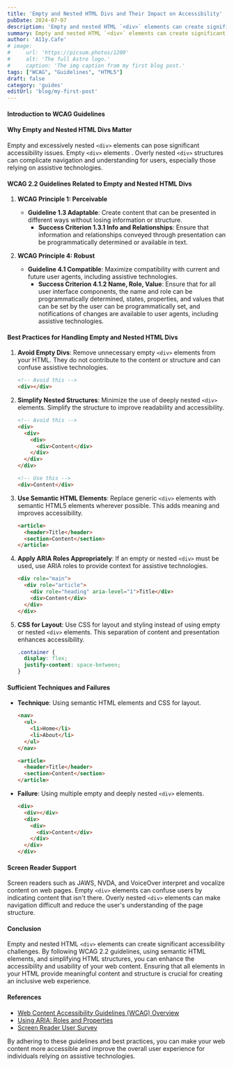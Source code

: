 ```yaml
---
title: 'Empty and Nested HTML Divs and Their Impact on Accessibility'
pubDate: 2024-07-07
description: 'Empty and nested HTML `<div>` elements can create significant accessibility challenges as they provide no meaningful content, which can confuse screen readers. '
summary: Empty and nested HTML `<div>` elements can create significant accessibility challenges. By following WCAG 2.2 guidelines, using semantic HTML elements, and simplifying HTML structures, you can enhance the accessibility and usability of your web content. Ensuring that all elements in your HTML provide meaningful content and structure is crucial for creating an inclusive web experience.
author: 'A11y.Cafe'
# image:
#     url: 'https://picsum.photos/1200'
#     alt: 'The full Astro logo.'
#     caption: 'The img caption from my first blog post.'
tags: ["WCAG", "Guidelines", "HTML5"]
draft: false
category: 'guides'
editUrl: 'blog/my-first-post'
---
```


#### Introduction to WCAG Guidelines
 

#### Why Empty and Nested HTML Divs Matter

Empty and excessively nested `<div>` elements can pose significant accessibility issues. Empty `<div>` elements . Overly nested `<div>` structures can complicate navigation and understanding for users, especially those relying on assistive technologies.

#### WCAG 2.2 Guidelines Related to Empty and Nested HTML Divs

1. **WCAG Principle 1: Perceivable**
   - **Guideline 1.3 Adaptable**: Create content that can be presented in different ways without losing information or structure.
     - **Success Criterion 1.3.1 Info and Relationships**: Ensure that information and relationships conveyed through presentation can be programmatically determined or available in text.

2. **WCAG Principle 4: Robust**
   - **Guideline 4.1 Compatible**: Maximize compatibility with current and future user agents, including assistive technologies.
     - **Success Criterion 4.1.2 Name, Role, Value**: Ensure that for all user interface components, the name and role can be programmatically determined, states, properties, and values that can be set by the user can be programmatically set, and notifications of changes are available to user agents, including assistive technologies.

#### Best Practices for Handling Empty and Nested HTML Divs

1. **Avoid Empty Divs**: Remove unnecessary empty `<div>` elements from your HTML. They do not contribute to the content or structure and can confuse assistive technologies.
   ```html
   <!-- Avoid this -->
   <div></div>
   ```

2. **Simplify Nested Structures**: Minimize the use of deeply nested `<div>` elements. Simplify the structure to improve readability and accessibility.
   ```html
   <!-- Avoid this -->
   <div>
     <div>
       <div>
         <div>Content</div>
       </div>
     </div>
   </div>

   <!-- Use this -->
   <div>Content</div>
   ```

3. **Use Semantic HTML Elements**: Replace generic `<div>` elements with semantic HTML5 elements wherever possible. This adds meaning and improves accessibility.
   ```html
   <article>
     <header>Title</header>
     <section>Content</section>
   </article>
   ```

4. **Apply ARIA Roles Appropriately**: If an empty or nested `<div>` must be used, use ARIA roles to provide context for assistive technologies.
   ```html
   <div role="main">
     <div role="article">
       <div role="heading" aria-level="1">Title</div>
       <div>Content</div>
     </div>
   </div>
   ```

5. **CSS for Layout**: Use CSS for layout and styling instead of using empty or nested `<div>` elements. This separation of content and presentation enhances accessibility.
   ```css
   .container {
     display: flex;
     justify-content: space-between;
   }
   ```

#### Sufficient Techniques and Failures

- **Technique**: Using semantic HTML elements and CSS for layout.
  ```html
  <nav>
    <ul>
      <li>Home</li>
      <li>About</li>
    </ul>
  </nav>

  <article>
    <header>Title</header>
    <section>Content</section>
  </article>
  ```

- **Failure**: Using multiple empty and deeply nested `<div>` elements.
  ```html
  <div>
    <div></div>
    <div>
      <div>
        <div>Content</div>
      </div>
    </div>
  </div>
  ```

#### Screen Reader Support

Screen readers such as JAWS, NVDA, and VoiceOver interpret and vocalize content on web pages. Empty `<div>` elements can confuse users by indicating content that isn't there. Overly nested `<div>` elements can make navigation difficult and reduce the user's understanding of the page structure.

#### Conclusion

Empty and nested HTML `<div>` elements can create significant accessibility challenges. By following WCAG 2.2 guidelines, using semantic HTML elements, and simplifying HTML structures, you can enhance the accessibility and usability of your web content. Ensuring that all elements in your HTML provide meaningful content and structure is crucial for creating an inclusive web experience.

#### References

- [Web Content Accessibility Guidelines (WCAG) Overview](https://www.w3.org/WAI/standards-guidelines/wcag/)
- [Using ARIA: Roles and Properties](https://www.w3.org/WAI/ARIA/apg/practices/names-and-roles/)
- [Screen Reader User Survey](https://webaim.org/projects/screenreadersurvey/)

By adhering to these guidelines and best practices, you can make your web content more accessible and improve the overall user experience for individuals relying on assistive technologies.